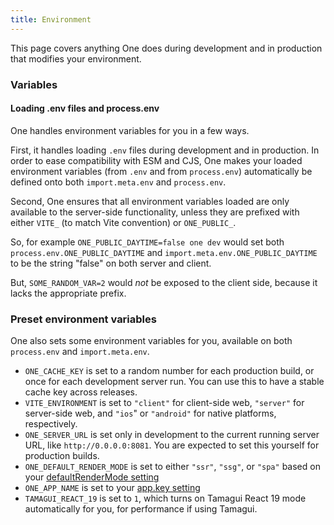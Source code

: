 ```yaml
---
title: Environment
---
```


This page covers anything One does during development and in production that modifies your environment.

### Variables

#### Loading .env files and process.env

One handles environment variables for you in a few ways.

First, it handles loading `.env` files during development and in production. In order to ease compatibility with ESM and CJS, One makes your loaded environment variables (from `.env` and from `process.env`) automatically be defined onto both `import.meta.env` and `process.env`.

Second, One ensures that all environment variables loaded are only available to the server-side functionality, unless they are prefixed with either `VITE_` (to match Vite convention) or `ONE_PUBLIC_`.

So, for example `ONE_PUBLIC_DAYTIME=false one dev` would set both `process.env.ONE_PUBLIC_DAYTIME` and `import.meta.env.ONE_PUBLIC_DAYTIME` to be the string "false" on both server and client.

But, `SOME_RANDOM_VAR=2` would *not* be exposed to the client side, because it lacks the appropriate prefix.

### Preset environment variables

One also sets some environment variables for you, available on both `process.env` and `import.meta.env`.

- `ONE_CACHE_KEY` is set to a random number for each production build, or once for each development server run. You can use this to have a stable cache key across releases.
- `VITE_ENVIRONMENT` is set to `"client"` for client-side web, `"server"` for server-side web, and `"ios`" or `"android"` for native platforms, respectively.
- `ONE_SERVER_URL` is set only in development to the current running server URL, like `http://0.0.0.0:8081`. You are expected to set this yourself for production builds.
- `ONE_DEFAULT_RENDER_MODE` is set to either `"ssr"`, `"ssg"`, or `"spa"` based on your [defaultRenderMode setting](/docs/configuration#web-defaultRenderMode)
- `ONE_APP_NAME` is set to your [app.key setting](/docs/configuration#app-key)
- `TAMAGUI_REACT_19` is set to `1`, which turns on Tamagui React 19 mode automatically for you, for performance if using Tamagui.
